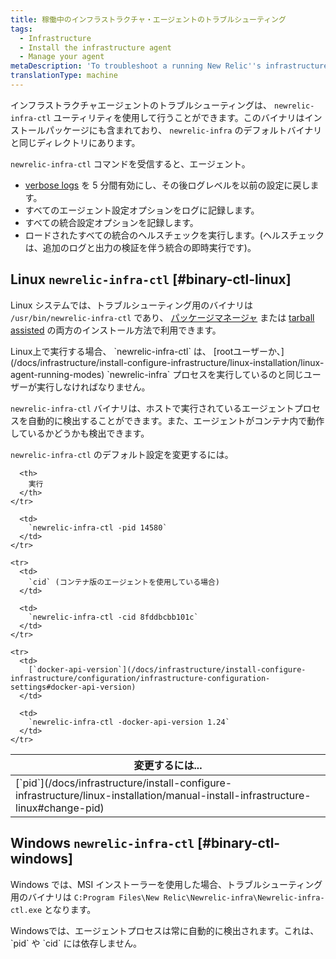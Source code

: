 ```yaml
---
title: 稼働中のインフラストラクチャ・エージェントのトラブルシューティング
tags:
  - Infrastructure
  - Install the infrastructure agent
  - Manage your agent
metaDescription: 'To troubleshoot a running New Relic''s infrastructure agent, use the binary newrelic-infra-ctl.'
translationType: machine
---
```


インフラストラクチャエージェントのトラブルシューティングは、 `newrelic-infra-ctl` ユーティリティを使用して行うことができます。このバイナリはインストールパッケージにも含まれており、 `newrelic-infra` のデフォルトバイナリと同じディレクトリにあります。

`newrelic-infra-ctl` コマンドを受信すると、エージェント。

* [verbose logs](/docs/infrastructure/new-relic-infrastructure/troubleshooting/generate-logs-troubleshooting-infrastructure) を 5 分間有効にし、その後ログレベルを以前の設定に戻します。
* すべてのエージェント設定オプションをログに記録します。
* すべての統合設定オプションを記録します。
* ロードされたすべての統合のヘルスチェックを実行します。(ヘルスチェックは、追加のログと出力の検証を伴う統合の即時実行です)。

## Linux `newrelic-infra-ctl` [#binary-ctl-linux]

Linux システムでは、トラブルシューティング用のバイナリは `/usr/bin/newrelic-infra-ctl` であり、 [パッケージマネージャ](/docs/infrastructure/new-relic-infrastructure/installation/install-infrastructure-linux) または [tarball assisted](/docs/infrastructure/install-configure-infrastructure/linux-installation/assisted-install-infrastructure-linux) の両方のインストール方法で利用できます。

<Callout variant="important">
  Linux上で実行する場合、 `newrelic-infra-ctl` は、 [rootユーザーか、](/docs/infrastructure/install-configure-infrastructure/linux-installation/linux-agent-running-modes) `newrelic-infra` プロセスを実行しているのと同じユーザーが実行しなければなりません。
</Callout>

`newrelic-infra-ctl` バイナリは、ホストで実行されているエージェントプロセスを自動的に検出することができます。また、エージェントがコンテナ内で動作しているかどうかも検出できます。

`newrelic-infra-ctl` のデフォルト設定を変更するには。

<table>
  <thead>
    <tr>
      <th style={{ width: "300px" }}>
        変更するには...
      </th>

      <th>
        実行
      </th>
    </tr>
  </thead>

  <tbody>
    <tr>
      <td>
        [`pid`](/docs/infrastructure/install-configure-infrastructure/linux-installation/manual-install-infrastructure-linux#change-pid)
      </td>

      <td>
        `newrelic-infra-ctl -pid 14580`
      </td>
    </tr>

    <tr>
      <td>
        `cid` (コンテナ版のエージェントを使用している場合)
      </td>

      <td>
        `newrelic-infra-ctl -cid 8fddbcbb101c`
      </td>
    </tr>

    <tr>
      <td>
        [`docker-api-version`](/docs/infrastructure/install-configure-infrastructure/configuration/infrastructure-configuration-settings#docker-api-version)
      </td>

      <td>
        `newrelic-infra-ctl -docker-api-version 1.24`
      </td>
    </tr>
  </tbody>
</table>

## Windows `newrelic-infra-ctl` [#binary-ctl-windows]

Windows では、MSI インストーラーを使用した場合、トラブルシューティング用のバイナリは `C:Program Files\New Relic\Newrelic-infra\Newrelic-infra-ctl.exe` となります。

<Callout variant="important">
  Windowsでは、エージェントプロセスは常に自動的に検出されます。これは、 `pid` や `cid` には依存しません。
</Callout>
